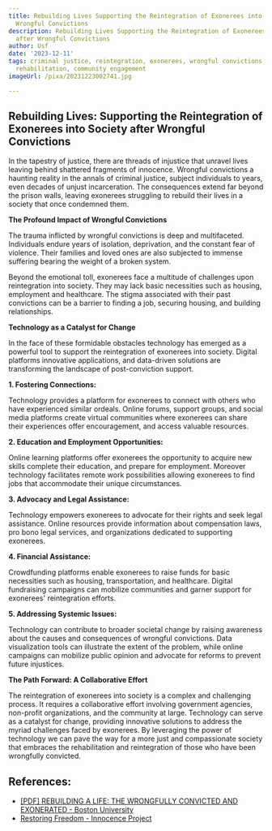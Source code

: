 ```yaml
---
title: Rebuilding Lives Supporting the Reintegration of Exonerees into Society after
  Wrongful Convictions
description: Rebuilding Lives Supporting the Reintegration of Exonerees into Society
  after Wrongful Convictions
author: Usf
date: '2023-12-11'
tags: criminal justice, reintegration, exonerees, wrongful convictions, social support,
  rehabilitation, community engagement
imageUrl: /pixa/20231223002741.jpg

---
```

## Rebuilding Lives: Supporting the Reintegration of Exonerees into  Society  after Wrongful Convictions

In the tapestry of  justice, there  are threads of injustice that unravel  lives  leaving behind shattered fragments of innocence. Wrongful convictions  a haunting reality in  the annals of criminal justice, subject individuals to years, even decades of unjust incarceration. The consequences  extend far beyond the prison  walls, leaving exonerees struggling to rebuild their lives in a society  that once condemned them.

**The Profound Impact of Wrongful Convictions**

The trauma inflicted by wrongful convictions is deep and multifaceted. Individuals endure years of isolation, deprivation, and the constant  fear of violence. Their families and loved ones are also subjected  to  immense  suffering bearing  the weight of a broken system.

Beyond the emotional toll, exonerees face a multitude of challenges upon reintegration into society. They may lack basic necessities such as housing, employment and healthcare. The stigma associated with their past convictions can be a  barrier to finding a job, securing housing, and building  relationships.

**Technology as a Catalyst for Change**

In  the face of these formidable obstacles technology has emerged as a powerful tool to support the reintegration of exonerees into society. Digital platforms innovative  applications, and data-driven solutions are transforming the landscape of post-conviction  support.

**1. Fostering Connections:**

Technology  provides a platform for exonerees to connect with others who have experienced similar ordeals. Online forums, support groups, and social media  platforms create virtual  communities where exonerees can share their experiences offer  encouragement,  and access valuable resources.

**2.  Education and Employment Opportunities:**

Online learning platforms offer exonerees the opportunity to acquire new skills complete their education, and prepare for employment. Moreover technology facilitates remote work possibilities allowing exonerees to find jobs that accommodate their unique circumstances.

**3. Advocacy and Legal Assistance:**

Technology  empowers exonerees to advocate for their rights and seek legal assistance. Online resources provide information about compensation laws, pro bono  legal services, and  organizations dedicated to supporting exonerees.

**4. Financial Assistance:**

Crowdfunding platforms enable exonerees  to raise  funds for basic necessities such as housing, transportation,  and healthcare. Digital fundraising  campaigns can mobilize communities and garner support for exonerees' reintegration efforts.

**5. Addressing Systemic Issues:**

Technology can  contribute to broader societal change by raising awareness about the  causes and consequences of wrongful convictions. Data visualization tools can illustrate the extent  of the problem, while online campaigns can  mobilize public opinion and  advocate for reforms to prevent future  injustices.

**The Path Forward: A Collaborative Effort**

The reintegration of exonerees into society is a complex  and challenging  process. It requires a collaborative effort involving government agencies,  non-profit organizations, and the community at large.  Technology can serve as a catalyst  for change, providing innovative solutions to address the myriad challenges faced  by exonerees. By leveraging the power of technology we can pave the way for a more just and compassionate society that embraces the rehabilitation and reintegration of those who have been wrongfully convicted.

## References:
- [[PDF] REBUILDING A LIFE: THE WRONGFULLY CONVICTED AND EXONERATED - Boston University](https://www.bu.edu/pilj/files/2015/09/18-2WeigandSymposium.pdf)
- [Restoring Freedom - Innocence Project](https://innocenceproject.org/restoring-freedom/)
